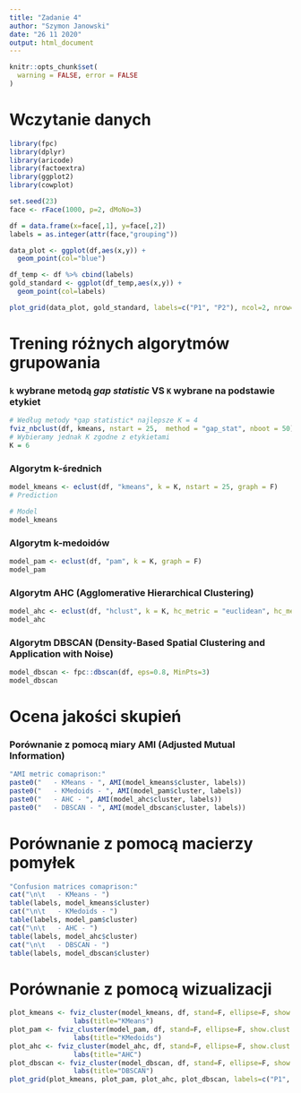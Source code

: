 ```yaml
---
title: "Zadanie 4"
author: "Szymon Janowski"
date: "26 11 2020"
output: html_document
---
```


```r
knitr::opts_chunk$set(
  warning = FALSE, error = FALSE
)
```

# Wczytanie danych

```r
library(fpc)
library(dplyr)
library(aricode)
library(factoextra)
library(ggplot2)
library(cowplot)

set.seed(23)
face <- rFace(1000, p=2, dMoNo=3)

df = data.frame(x=face[,1], y=face[,2])
labels = as.integer(attr(face,"grouping"))

data_plot <- ggplot(df,aes(x,y)) +
  geom_point(col="blue")

df_temp <- df %>% cbind(labels)
gold_standard <- ggplot(df_temp,aes(x,y)) +
  geom_point(col=labels)

plot_grid(data_plot, gold_standard, labels=c("P1", "P2"), ncol=2, nrow=1)
```


# Trening r&#243;&#380;nych algorytmów grupowania

### `k` wybrane metodą *gap statistic* VS `K` wybrane na podstawie etykiet

```r
# Według metody *gap statistic* najlepsze K = 4
fviz_nbclust(df, kmeans, nstart = 25,  method = "gap_stat", nboot = 50)
# Wybieramy jednak K zgodne z etykietami
K = 6
```
### Algorytm k-średnich
```r
model_kmeans <- eclust(df, "kmeans", k = K, nstart = 25, graph = F)
# Prediction

# Model
model_kmeans
```
### Algorytm k-medoidów
```r
model_pam <- eclust(df, "pam", k = K, graph = F)
model_pam
```
### Algorytm AHC (Agglomerative Hierarchical Clustering)
```r
model_ahc <- eclust(df, "hclust", k = K, hc_metric = "euclidean", hc_method = "ward.D2", graph = F)
model_ahc
```
### Algorytm DBSCAN (Density-Based Spatial Clustering and Application with Noise)
```r
model_dbscan <- fpc::dbscan(df, eps=0.8, MinPts=3)
model_dbscan
```

# Ocena jako&#347;ci skupie&#324;

### Porównanie z pomocą miary AMI (Adjusted Mutual Information)
```r
"AMI metric comaprison:"
paste0("   - KMeans - ", AMI(model_kmeans$cluster, labels))
paste0("   - KMedoids - ", AMI(model_pam$cluster, labels))
paste0("   - AHC - ", AMI(model_ahc$cluster, labels))
paste0("   - DBSCAN - ", AMI(model_dbscan$cluster, labels))
```
# Porównanie z pomocą macierzy pomyłek
```r
"Confusion matrices comaprison:"
cat("\n\t   - KMeans - ")
table(labels, model_kmeans$cluster)
cat("\n\t   - KMedoids - ")
table(labels, model_pam$cluster)
cat("\n\t   - AHC - ")
table(labels, model_ahc$cluster)
cat("\n\t   - DBSCAN - ")
table(labels, model_dbscan$cluster)
```
# Porównanie z pomocą wizualizacji
```r
plot_kmeans <- fviz_cluster(model_kmeans, df, stand=F, ellipse=F, show.clust.cent=F, geom="point", palette="jco", ggtheme= theme_classic()) +
                labs(title="KMeans")
plot_pam <- fviz_cluster(model_pam, df, stand=F, ellipse=F, show.clust.cent=F, geom="point", palette="jco", ggtheme= theme_classic()) +
                labs(title="KMedoids")
plot_ahc <- fviz_cluster(model_ahc, df, stand=F, ellipse=F, show.clust.cent=F, geom="point", palette="jco", ggtheme= theme_classic()) +
                labs(title="AHC")
plot_dbscan <- fviz_cluster(model_dbscan, df, stand=F, ellipse=F, show.clust.cent=F, geom="point", palette="jco", ggtheme= theme_classic()) +
                labs(title="DBSCAN")
plot_grid(plot_kmeans, plot_pam, plot_ahc, plot_dbscan, labels=c("P1", "P2", "P3", "P4"), ncol=2, nrow=2)
```